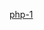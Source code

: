 {{Userbox-level
| level = 1a
| id = [[PHP]]
| info = 这个用户'''[[:Category:php-1_使用者|剛开始]]'''使用'''[[:Category:php 使用者|PHP]]'''。
| usercategory = php-1 使用者
| nocat = {{{nocat|}}}
}}<noinclude>[[Category:程式用戶框模板|php-1]]</noinclude>